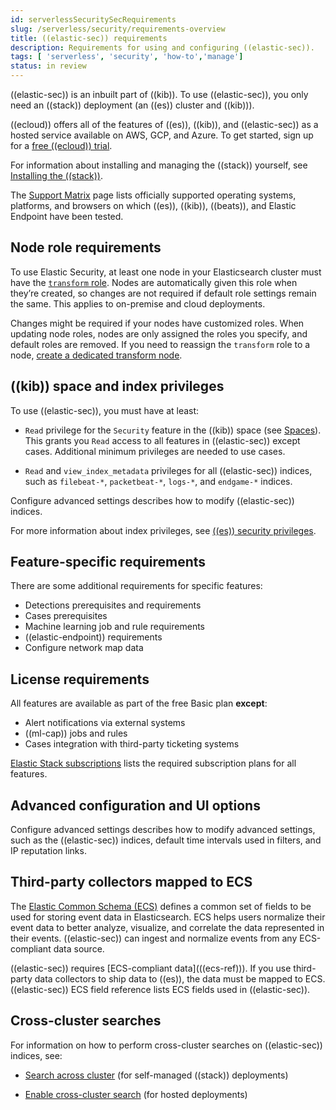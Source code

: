 ```yaml
---
id: serverlessSecuritySecRequirements
slug: /serverless/security/requirements-overview
title: ((elastic-sec)) requirements
description: Requirements for using and configuring ((elastic-sec)).
tags: [ 'serverless', 'security', 'how-to','manage']
status: in review
---
```



<InReview />

<div id="sec-requirements"></div>

((elastic-sec)) is an inbuilt part of ((kib)). To use ((elastic-sec)), you only need an ((stack))
deployment (an ((es)) cluster and ((kib))). 

((ecloud)) offers all of the features of ((es)), ((kib)), and ((elastic-sec)) as a hosted service 
available on AWS, GCP, and Azure. 
To get started, sign up for a [free ((ecloud)) trial](((ess-trial))).

For information about installing and managing the ((stack)) yourself, 
see [Installing the ((stack))](((stack-ref))/installing-elastic-stack.html).

The [Support Matrix](https://www.elastic.co/support/matrix) page lists officially
supported operating systems, platforms, and browsers on which ((es)), ((kib)), ((beats)), and
Elastic Endpoint have been tested.

<div id="node-role-requirements"></div>

## Node role requirements
To use Elastic Security, at least one node in your Elasticsearch cluster must have the [`transform` role](((ref))/transform-settings.html). Nodes are automatically given this role when they’re created, so changes are not required if default role settings remain the same. This applies to on-premise and cloud deployments.

Changes might be required if your nodes have customized roles. When updating node roles, nodes are only assigned the roles you specify, and default roles are removed. If you need to reassign the `transform` role to a node, [create a dedicated transform node](((ref))/modules-node.html#transform-node).

## ((kib)) space and index privileges

To use ((elastic-sec)), you must have at least:

* `Read` privilege for the `Security` feature in the ((kib)) space (see
    [Spaces](((kibana-ref))/xpack-spaces.html)). This grants you `Read` access to all features in ((elastic-sec)) except cases. Additional <DocLink id="serverlessSecurityCasePermissions">minimum privileges</DocLink> are needed to use cases.

* `Read` and `view_index_metadata` privileges for all ((elastic-sec)) indices, such as
    `filebeat-*`, `packetbeat-*`, `logs-*`, and `endgame-*` indices.

<DocCallOut title="Note">
<DocLink id="serverlessSecurityAdvancedSettings">Configure advanced settings</DocLink> describes how to modify ((elastic-sec)) indices.
</DocCallOut>

For more information about index privileges, see
[((es)) security privileges](((ref))/security-privileges.html).

## Feature-specific requirements

There are some additional requirements for specific features:

* <DocLink id="serverlessSecurityDetectionsPermissionsSection">Detections prerequisites and requirements</DocLink>
* <DocLink id="serverlessSecurityCasePermissions">Cases prerequisites</DocLink>
* <DocLink id="serverlessSecurityMlRequirements">Machine learning job and rule requirements</DocLink>
* <DocLink id="serverlessSecurityElasticEndpointDeployReqs">((elastic-endpoint)) requirements</DocLink>
* <DocLink id="serverlessSecurityConfMapUi">Configure network map data</DocLink>

## License requirements

All features are available as part of the free Basic plan **except**:

* <DocLink id="serverlessSecurityRulesUiCreate" section="set-up-alert-notifications-optional">Alert notifications via external systems</DocLink>
* <DocLink id="serverlessSecurityMachineLearning">((ml-cap)) jobs and rules</DocLink>
* <DocLink id="serverlessSecurityCasesUiIntegrations">Cases integration with third-party ticketing
    systems</DocLink>

[Elastic Stack subscriptions](https://www.elastic.co/subscriptions) lists the
required subscription plans for all features.

## Advanced configuration and UI options

<DocLink id="serverlessSecurityAdvancedSettings">Configure advanced settings</DocLink> describes how to modify advanced settings, such as the
((elastic-sec)) indices, default time intervals used in filters, and IP reputation
links.

## Third-party collectors mapped to ECS

The [Elastic Common Schema (ECS)](((ecs-ref))) defines a common set of fields to be used for storing event data in Elasticsearch. ECS helps users normalize their event data
to better analyze, visualize, and correlate the data represented in their
events. ((elastic-sec)) can ingest and normalize events from any ECS-compliant data source.

<DocCallOut title="Important" color="warning">
((elastic-sec)) requires [ECS-compliant data](((ecs-ref))). If you use third-party data collectors to ship data to ((es)), the data must be mapped to ECS. <DocLink id="serverlessSecuritySiemFieldReference">((elastic-sec)) ECS field reference</DocLink> lists ECS fields used in ((elastic-sec)).
</DocCallOut>

## Cross-cluster searches

For information on how to perform cross-cluster searches on ((elastic-sec))
indices, see:

* [Search across cluster](((ref))/modules-cross-cluster-search.html)
    (for self-managed ((stack)) deployments)

* [Enable cross-cluster search](((cloud))/ec-enable-ccs.html) (for hosted deployments)

